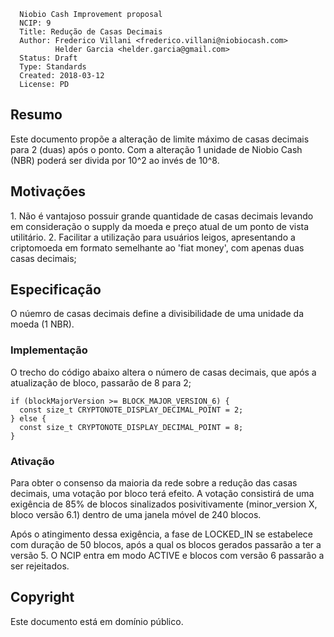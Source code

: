 <pre>
  Niobio Cash Improvement proposal
  NCIP: 9
  Title: Redução de Casas Decimais
  Author: Frederico Villani <frederico.villani@niobiocash.com>
          Helder Garcia <helder.garcia@gmail.com>
  Status: Draft
  Type: Standards
  Created: 2018-03-12
  License: PD
</pre>

==Resumo==

Este documento propõe a alteração de limite máximo de casas decimais para 2 (duas) após o ponto.
Com a alteração 1 unidade de Niobio Cash (NBR) poderá ser divida por 10^2 ao invés de 10^8.

==Motivações==

1. Não é vantajoso possuir grande quantidade de casas decimais levando em consideração o supply da moeda e preço atual de um ponto de vista utilitário.
2. Facilitar a utilização para usuários leigos, apresentando a criptomoeda em formato semelhante ao 'fiat money', com apenas duas casas decimais;

==Especificação==

O núemro de casas decimais define a divisibilidade de uma unidade da moeda (1 NBR).

===Implementação===

O trecho do código abaixo altera o número de casas decimais, que após a atualização de bloco, passarão de 8 para 2;

<pre>
if (blockMajorVersion >= BLOCK_MAJOR_VERSION_6) {
  const size_t CRYPTONOTE_DISPLAY_DECIMAL_POINT = 2;
} else {
  const size_t CRYPTONOTE_DISPLAY_DECIMAL_POINT = 8;
}

</pre>



===Ativação===

Para obter o consenso da maioria da rede sobre a redução das casas decimais, uma votação por bloco terá efeito. A votação consistirá de uma exigência de 85% de blocos sinalizados posivitivamente (minor_version X, bloco versão 6.1) dentro de uma janela móvel de 240 blocos.

Após o atingimento dessa exigência, a fase de LOCKED_IN se estabelece com duração de 50 blocos, após a qual os blocos gerados passarão a ter a versão 5. O NCIP entra em modo ACTIVE e blocos com versão 6 passarão a ser rejeitados.

==Copyright==

Este documento está em domínio público.
